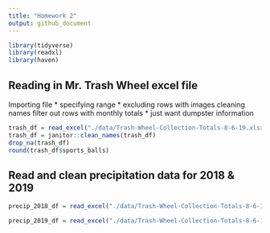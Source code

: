 ```yaml
---
title: "Homework 2"
output: github_document
---
```


```r
library(tidyverse)
library(readxl)
library(haven)
```

## Reading in Mr. Trash Wheel excel file 
  Importing file
    * specifying range
    * excluding rows with images
  cleaning names
  filter out rows with monthly totals
    * just want dumpster information


```r
trash_df = read_excel("./data/Trash-Wheel-Collection-Totals-8-6-19.xlsx", range = "A2:N408")
trash_df = janitor::clean_names(trash_df)
drop_na(trash_df)
round(trash_df$sports_balls)
```

## Read and clean precipitation data for 2018 & 2019

```r
precip_2018_df = read_excel("./data/Trash-Wheel-Collection-Totals-8-6-19.xlsx", 5,range = "A2:B15")

precip_2019_df = read_excel("./data/Trash-Wheel-Collection-Totals-8-6-19.xlsx", 4,range = "A2:B15")
```


 
    



